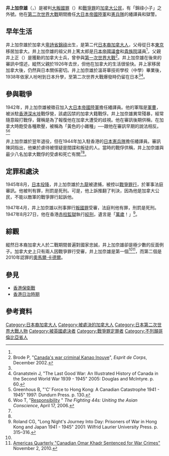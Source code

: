 {{noteTA
|1=zh-hant:錦祿;zh-cn:坎卢普斯;zh-tw:甘露;
|2=zh-hant:卑詩;zh-cn:不列颠哥伦比亚;zh-tw:不列顛哥倫比亞;
}}

{{Infobox criminal
| name               = 井上加奈雄
| image              = 
| image_size         = 
| alt                = 
| caption            = 
| nationality        = [[加拿大公民|加拿大]]
| birth_name         = Kanao Inouye
| date_of_birth      = 1916年
| place_of_birth     = [[加拿大|加拿大]][[卑詩省|卑詩省]][[錦祿|錦祿]]
| date_of_death      = 1947年8月27日
| place_of_death     = [[香港|香港]][[赤柱|赤柱]]
| cause_of_death     = [[絞刑|絞刑]]
| alias              = 「錦祿小子」
| allegiance         = [[大日本帝國陸軍|大日本帝國陸軍]]、[[日本陸軍憲兵|憲兵隊]]
| charge             = 大叛國
| conviction         = 有罪
| conviction_penalty = 死刑
| conviction_status  = 已伏法 
}}
'''井上加奈雄'''（{{lang|en|Kanao Inouye}}，{{bd|1916年||1947年|8月27日}}）是被判[[叛國|大叛國罪]]（{{lang|en|high treason}}）和[[戰爭罪|戰爭罪]]的[[加拿大公民|加拿大公民]]，有「錦祿小子」之外號。他在[[第二次世界大戰|第二次世界大戰]]期間擔任[[大日本帝國陸軍|大日本帝國陸軍]]和[[日本陸軍憲兵|憲兵隊]]的繙譯員和獄警。

== 早年生活 ==
井上加奈雄於加拿大[[卑詩省|卑詩省]][[錦祿|錦祿]]出生，是第二代[[日本裔加拿大人|日本裔加拿大人]]，父母從日本[[東京|東京]]移居加拿大。井上加奈雄的祖父井上篤太郎是[[帝國議會_(日本)|日本帝國議會]]和[[貴族院|貴族院]]議員<ref name="Brode" />，父親井上正（{{lang|en|Tadashi Inouye}}）是獲勳的加拿大士兵，曾參與[[第一次世界大戰|第一次世界大戰]]<ref name="Brode">Brode P, "[http://findarticles.com/p/articles/mi_6972/is_2_10/ai_n28128732/pg_1?tag=artBody;col1 Canada's war criminal Kanao Inouye]", ''Esprit de Corps'', December 2002.</ref>。井上加奈雄在後來的審訊中憶述，縱然父親於1926年去世，但他在加拿大的生活很愉快。井上家移居加拿大後，仍然與日本關係密切。井上加奈雄於溫哥華技術學校（中學）畢業後，1938年依家人吩咐到日本升學，至第二次世界大戰爆發時仍留在日本<ref name="Brode" /><ref>Granatstein J, "The Last Good War:  An Illustrated History of Canada in the Second World War 1939 - 1945" 2005: Douglas and McIntyre. p. 60.</ref>。

== 參與戰爭 ==
1942年，井上加奈雄被徵召加入[[大日本帝國陸軍|大日本帝國陸軍]]擔任繙譯員。他的軍階是[[軍曹|軍曹]]，被派駐[[香港|香港]][[深水埗|深水埗]]戰俘營，該處囚禁{{link-en|香港駐軍|Hong Kong Garrison}}的加拿大籍戰俘。井上加奈雄異常殘暴，經常隨意毆打戰俘，聲稱是為了報復他在加拿大遭受的歧視。他在審訊後期供稱，在加拿大時飽受各種欺壓，被稱為「黃色的小雜種」──跟他在審訊早期的說法相反。<ref>Greenhous B, "'C' Force to Hong Kong: A Canadian Catastrophe 1941 - 1945"  1997: Dundurn Press. p. 130.</ref><ref name="Woo">Woo T, "[http://www.thefighting44s.com/archives/2006/04/17/responsibility-slug/ Responsibility] {{Wayback|url=http://www.thefighting44s.com/archives/2006/04/17/responsibility-slug/ |date=20110724020345 }}" ''The Fighting 44s: Uniting the Asian Conscience'', April 17, 2006.</ref>

井上加奈雄於翌年退役，但在1944年加入駐香港的[[日本陸軍憲兵|日本憲兵隊]]擔任繙譯員。審訊陳詞指出，他樂於虐待被懷疑是間諜和叛徒的人。當時的戰俘供稱，井上加奈雄與最少八名加拿大戰俘的受虐和死亡有關<ref name="Brode" /><ref name="Woo" />。

== 定罪和處決 ==
1945年8月，[[日本投降|日本投降]]，井上加奈雄於[[九龍|九龍]]被逮捕，被控以[[戰爭罪行|戰爭罪行]]，於軍事法庭審訊。他被判有罪，刑罰是死刑。可是，他上訴推翻了判決，因為他是加拿大公民，不能以敵軍的戰爭罪行起訴他。

1947年4月，井上加奈雄以刑事罪行[[叛國罪|叛國罪]]受審，法庭判他有罪，刑罰是死刑。1947年8月27日，他在香港[[赤柱監獄|赤柱監獄]]執行[[絞刑|絞刑]]，遺言是「[[萬歲|萬歲]]！」<ref>Roland CG, "Long Night's Journey Into Day: Prisoners of War in Hong Kong and Japan 1941 - 1945"  2001: Wilfrid Laurier University Press.  p. 315–316.</ref>。

== 綜觀 ==
縱然日本裔加拿大人於二戰期間普遍對國家忠誠，井上加奈雄卻是極少數的反面例子。加拿大史上只有兩人因戰爭罪行受審，井上加奈雄是第一個<ref name="Brode"/><ref>[http://www.americasquarterly.org/node/1973 Americas Quarterly "Canadian Omar Khadr Sentenced for War Crimes"] {{Wayback|url=http://www.americasquarterly.org/node/1973 |date=20190328191711 }} November 2, 2010.</ref>，而第二個是2010年認罪的[[奧馬爾·卡德爾|奧馬爾·卡德爾]]。

== 參見 ==
* [[香港保衛戰|香港保衛戰]]
* [[香港日治時期|香港日治時期]]

== 參考資料　==
{{Reflist}}

{{DEFAULTSORT:Inouye, Kanao}}
[[Category:日本裔加拿大人|Category:日本裔加拿大人]]
[[Category:被處決的加拿大人|Category:被處決的加拿大人]]
[[Category:日本第二次世界大戰人物|Category:日本第二次世界大戰人物]]
[[Category:被英國處決者|Category:被英國處決者]]
[[Category:戰爭罪定罪者|Category:戰爭罪定罪者]]
[[Category:不列顛哥倫比亞省人|Category:不列顛哥倫比亞省人]]